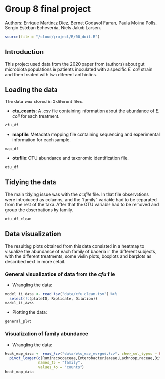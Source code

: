 # Group 8 final project
Authors: Enrique Martinez Diez, Bernat Godayol Farran, Paula Molina Polls, Sergio Esteban Echeverría, Niels Jakob Larsen.

```r
source(file = "/cloud/project/R/00_doit.R")
```

## Introduction

This project used data from the 2020 paper from (authors) about gut microbiota populations in patients inoculated with a specific *E. coli* strain and then treated with two diferent antibiotics.

## Loading the data

The data was stored in 3 diferent files:

*   **ctu_counts**: A .csv file containing information about the abundance of *E. coli* for each treatment.

```r
cfu_df
```
*   **mapfile**: Metadata mapping file containing sequencing and experimental information for each sample.
```r
map_df
```
*   **otufile**: OTU abundance and taxonomic identification file.
```r
otu_df
```

## Tidying the data

The main tidying issue was with the *otufile* file. In that file observations were introduced as columns, and the "family" variable had to be separated from the rest of the taxa. After that the OTU variable had to be removed and group the obserbations by family.

```r
otu_df_clean
```

## Data visualization

The resulting plots obtained from this data consisted in a heatmap to visualize the abundance of each family of baceria in the different subjects, with the different treatments, some violin plots, boxplots and barplots as described next in more detail.

### General visualization of data from the *cfu* file

*   Wrangling the data:
```r
model_ii_data <- read_tsv("data/cfu_clean.tsv") %>% 
  select(!c(plateID, Replicate, Dilution))
model_ii_data
```

*   Plotting the data:
```r
general_plot
```

### Visualization of family abundance

*   Wrangling the data:
```r
heat_map_data <- read_tsv("data/otu_map_merged.tsv", show_col_types = FALSE) %>%
  pivot_longer(c(Ruminococcaceae,Enterobacteriaceae,Lachnospiraceae,Bifidobacteriaceae,Clostridiaceae_1,Erysipelotrichaceae,Bacteroidaceae,Coriobacteriaceae,Porphyromonadaceae,Enterococcaceae),
               names_to = "family",
               values_to = "counts")
heat_map_data
```